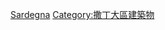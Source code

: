 {{Commons category|Churches in Sardinia}}

[[Category:意大利各大区教堂|Sardegna]]
[[Category:撒丁大區建築物|Category:撒丁大區建築物]]